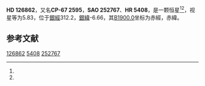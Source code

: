 {{Starbox begin
| name = HD 126862
}}
{{Starbox observe
| epoch = [[J2000.0|J2000.0]]
| constell = {{星座名待查}}<ref name=SIMBAD>{{cite web
 | url=http://simbad.u-strasbg.fr/simbad/sim-id?Ident=HR+5408
 | title =Pulsating variable Star
 | publisher=Centre de Données astronomiques de Strasbourg
 | work=SIMBAD
 | accessdate=2012-07-13}}</ref><ref name=DATA>{{cite web
 | url=http://vizier.u-strasbg.fr/viz-bin/VizieR-5?-out.add=.&-source=5050&-corr=PK=HR&-out.max=9999&HR=5408
 | title=VizieR Detailed Page
 | accessdate=2012-07-13
 | archive-date=2016-03-04
 | archive-url=https://web.archive.org/web/20160304230645/http://vizier.u-strasbg.fr/viz-bin/VizieR-5?-out.add=.&-source=5050&-corr=PK=HR&-out.max=9999&HR=5408
 | dead-url=no
 }}</ref>
| 星官 = 
| ra = {{RA|14|31|16.5}}<ref name=SIMBAD /><ref name=DATA />
| dec = {{DEC|-67|43|2}}<ref name=SIMBAD /><ref name=DATA />
| appmag_v = 5.83<ref name=SIMBAD /><ref name=DATA />
}}
{{Starbox character
| class = K1III<ref name=SIMBAD /><ref name=DATA />
| b-v = 1<ref name=SIMBAD /><ref name=DATA />
| u-b = 0.78<ref name=SIMBAD /><ref name=DATA />
| r-i = <ref name=SIMBAD /><ref name=DATA />
| variable = 
}}
{{Starbox astrometry
| radial_v = 0.78
| prop_mo_ra = 78
| parallax = 
| p_error = 
}}
{{Starbox catalog
| names =CP-67 2595，[[SAO星表|SAO]] 252767，[[HD星表|HD]] 126862，[[HR星表|HR]] 5408}}
{{Starbox reference |Simbad=HR+5408}}
{{Starbox end}}

'''HD 126862'''，又名'''CP-67 2595'''，'''SAO 252767'''、'''HR 5408'''，是一颗恒星<ref name=SIMBAD /><ref name=DATA />，视星等为5.83，位于[[銀道座標系|銀經]]312.2，[[銀道座標系|銀緯]]-6.66，其[[B1900.0|B1900.0]]坐标为赤經{{RA|14|22|55.3}}，赤緯{{DEC|-67|-6.66|10}}。

== 参考文献 ==
{{reflist}}

{{star-stub}}

[[Category:HD和HDE天體|126862]]
[[Category:HR天體|5408]]
[[Category:SAO天體|252767]]